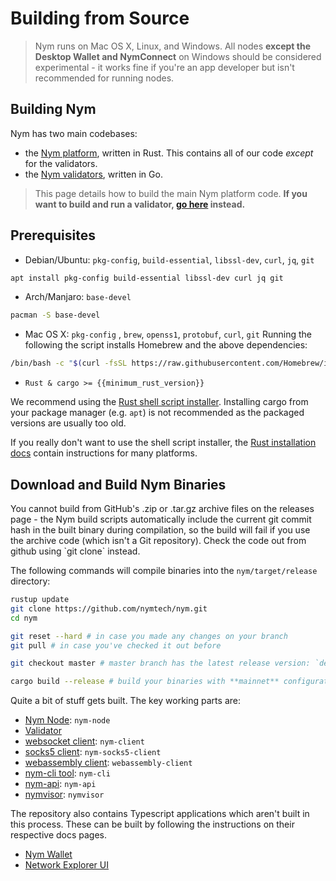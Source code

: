 
# Building from Source

> Nym runs on Mac OS X, Linux, and Windows. All nodes **except the Desktop Wallet and NymConnect** on Windows should be considered experimental - it works fine if you're an app developer but isn't recommended for running nodes.

## Building Nym

Nym has two main codebases:

- the [Nym platform](https://github.com/nymtech/nym), written in Rust. This contains all of our code _except_ for the validators.
- the [Nym validators](https://github.com/nymtech/nyxd), written in Go.

> This page details how to build the main Nym platform code. **If you want to build and run a validator, [go here](../nodes/validator-setup.md) instead.**

## Prerequisites

- Debian/Ubuntu: `pkg-config`, `build-essential`, `libssl-dev`, `curl`, `jq`, `git`

```sh
apt install pkg-config build-essential libssl-dev curl jq git
```

- Arch/Manjaro: `base-devel`

```sh
pacman -S base-devel
```

- Mac OS X: `pkg-config` , `brew`, `openss1`, `protobuf`, `curl`, `git`
Running the following the script installs Homebrew and the above dependencies:

```sh
/bin/bash -c "$(curl -fsSL https://raw.githubusercontent.com/Homebrew/install/HEAD/install.sh)"
```

- `Rust & cargo >= {{minimum_rust_version}}`

We recommend using the [Rust shell script installer](https://www.rust-lang.org/tools/install). Installing cargo from your package manager (e.g. `apt`) is not recommended as the packaged versions are usually too old.

If you really don't want to use the shell script installer, the [Rust installation docs](https://forge.rust-lang.org/infra/other-installation-methods.html) contain instructions for many platforms.

## Download and Build Nym Binaries

<Callout color="danger" emoji="⚠️">
You cannot build from GitHub's .zip or .tar.gz archive files on the releases page - the Nym build scripts automatically include the current git commit hash in the built binary during compilation, so the build will fail if you use the archive code (which isn't a Git repository). Check the code out from github using `git clone` instead.
</Callout>

The following commands will compile binaries into the `nym/target/release` directory:

```sh
rustup update
git clone https://github.com/nymtech/nym.git
cd nym

git reset --hard # in case you made any changes on your branch
git pull # in case you've checked it out before

git checkout master # master branch has the latest release version: `develop` will most likely be incompatible with deployed public networks

cargo build --release # build your binaries with **mainnet** configuration
```

Quite a bit of stuff gets built. The key working parts are:

* [Nym Node](../nodes/nym-node.mdx): `nym-node`
* [Validator](../nodes/validator-setup.mdx)
* [websocket client](https://nymtech.net/developers/clients/websocket-client.html): `nym-client`
* [socks5 client](https://nymtech.net/developers/clients/socks5-client.html): `nym-socks5-client`
* [webassembly client](https://nymtech.net/developers/clients/webassembly-client.html): `webassembly-client`
* [nym-cli tool](https://nymtech.net/docs/tools/nym-cli.html): `nym-cli`
* [nym-api](../nodes/validator-setup/nym-api.mdx): `nym-api`
* [nymvisor](../nodes/maintenance/nymvisor-upgrade.mdx): `nymvisor`

The repository also contains Typescript applications which aren't built in this process. These can be built by following the instructions on their respective docs pages.
* [Nym Wallet](https://nymtech.net/docs/wallet/desktop-wallet.html)
* [Network Explorer UI](https://nymtech.net/docs/explorers/mixnet-explorer.html)


